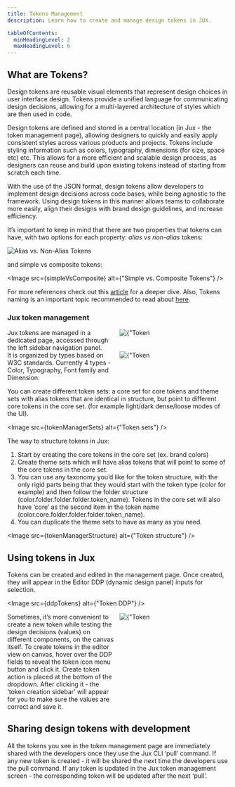 ```yaml
---
title: Tokens Management
description: Learn how to create and manage design tokens in JUX.

tableOfContents:
  minHeadingLevel: 2
  maxHeadingLevel: 6
---
```


## What are Tokens?

Design tokens are reusable visual elements that represent design choices in user interface design. Tokens provide a unified language for communicating design decisions, allowing for a multi-layered architecture of styles which are then used in code.

Design tokens are defined and stored in a central location (in Jux - the token management page), allowing designers to quickly and easily apply consistent styles across various products and projects. Tokens include styling information such as colors, typography, dimensions (for size, space etc) etc. This allows for a more efficient and scalable design process, as designers can reuse and build upon existing tokens instead of starting from scratch each time.

With the use of the JSON format, design tokens allow developers to implement design decisions across code bases, while being agnostic to the framework. Using design tokens in this manner allows teams to collaborate more easily, align their designs with brand design guidelines, and increase efficiency.

It’s important to keep in mind that there are two properties that tokens can have, with two options for each property: *alias vs non-alias* tokens:

<Image src={nonAlias} alt="Alias vs. Non-Alias Tokens" />

and simple vs composite tokens:

<Image src={simpleVsComposite} alt={"Simple vs. Composite Tokens"} />

For more references check out this [article](https://blog.jux.io/cp/135867686) for a deeper dive. Also, Tokens naming is an important topic recommended to read about [here](https://medium.com/eightshapes-llc/naming-tokens-in-design-systems-9e86c7444676).

### Jux token management 

<div style="display: grid; gap: 8px; grid-template-columns: 1fr 1fr;">
  Jux tokens are managed in a dedicated page, accessed through the left sidebar navigation panel.
  <Image src={tokenManagment} alt={"Token management"} />
</div>

<div style="display: grid; gap: 8px; grid-template-columns: 1fr 1fr;">
  It is organized by types based on W3C standards. Currently 4 types - Color, Typography, Font family and Dimension:
  <Image src={tokenManagerSide} alt={"Token page"} />
</div>

You can create different token sets: a core set for core tokens and theme sets with alias tokens that are identical in structure, but point to different core tokens in the core set. (for example light/dark dense/loose modes of the UI).

<Image src={tokenManagerSets} alt={"Token sets"} />

The way to structure tokens in Jux:

1. Start by creating the core tokens in the core set (ex. brand colors)
2. Create theme sets which will have alias tokens that will point to some of the core tokens in the core set.
3. You can use any taxonomy you’d like for the token structure, with the only rigid parts being that they would start with the token type (color for example) and then follow the folder structure (color.folder.folder.folder.token_name). Tokens in the core set will also have ‘core’ as the second item in the token name (color.core.folder.folder.folder.token_name).
4. You can duplicate the theme sets to have as many as you need.

<Image src={tokenManagerStructure} alt={"Token structure"} />

## Using tokens in Jux

Tokens can be created and edited in the management page. Once created, they will appear in the Editor DDP (dynamic design panel) inputs for selection.

<Image src={ddpTokens} alt={"Token DDP"} />

<div style="display: grid; gap: 8px; grid-template-columns: 1fr 1fr;">
  Sometimes, it’s more convenient to create a new token while testing the design decisions (values) on different components, on the canvas itself. To create tokens in the editor view on canvas, hover over the DDP fields to reveal the token icon menu button and click it. Create token action is placed at the bottom of the dropdown. After clicking it - the ‘token creation sidebar’ will appear for you to make sure the values are correct and save it.
  <Image src={tokenDrawer} alt={"Token page"} />
</div>

## Sharing design tokens with development

All the tokens you see in the token management page are immediately shared with the developers once they use the Jux CLI ‘pull’ command. If any new token is created - it will be shared the next time the developers use the pull command. If any token is updated in the Jux token management screen - the corresponding token will be updated after the next ‘pull’.